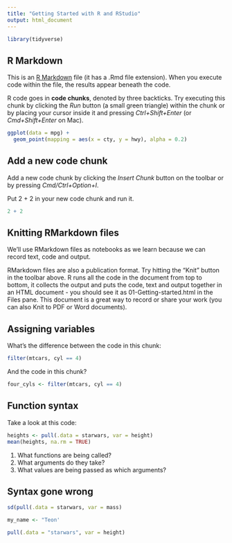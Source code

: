 ```yaml
---
title: "Getting Started with R and RStudio"
output: html_document
---
```


<!-- This file by Charlotte Wickham is licensed under a Creative Commons Attribution 4.0 International License. -->

```r
library(tidyverse)
```

## R Markdown

This is an [R Markdown](http://rmarkdown.rstudio.com) file (it has a .Rmd file extension). When you execute code within the file, the results appear beneath the code. 

R code goes in **code chunks**, denoted by three backticks. Try executing this chunk by clicking the *Run* button (a small green triangle) within the chunk or by placing your cursor inside it and pressing *Ctrl+Shift+Enter* (or *Cmd+Shift+Enter* on Mac). 

```r
ggplot(data = mpg) +
  geom_point(mapping = aes(x = cty, y = hwy), alpha = 0.2)
```

## Add a new code chunk

Add a new code chunk by clicking the *Insert Chunk* button on the toolbar or by pressing *Cmd/Ctrl+Option+I*. 

Put 2 + 2 in your new code chunk and run it.

```r
2 + 2
```

## Knitting RMarkdown files

We'll use RMarkdown files as notebooks as we learn because we can record text, code and output.  

RMarkdown files are also a publication format.  Try hitting the "Knit" button in the toolbar above.  R runs all the code in the document from top to bottom, it collects the output and puts the code, text and output together in an HTML document - you should see it as 01-Getting-started.html in the Files pane.  This document is a great way to record or share your work (you can also Knit to PDF or Word documents).

## Assigning variables

What's the difference between the code in this chunk:
```r
filter(mtcars, cyl == 4)
```

And the code in this chunk?
```r
four_cyls <- filter(mtcars, cyl == 4)
```

## Function syntax

Take a look at this code: 

```r
heights <- pull(.data = starwars, var = height)
mean(heights, na.rm = TRUE)
```

1. What functions are being called?
2. What arguments do they take?
3. What values are being passed as which arguments?

## Syntax gone wrong

```r
sd(pull(.data = starwars, var = mass)
```

```r
my_name <- "Teon'
```

```r
pull(.data = "starwars", var = height)
```
